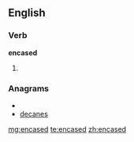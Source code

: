 ==English==

===Verb===
'''encased'''

# {{past of|[[encase]]}}

===Anagrams===
* {{alphagram|acdeens}}
* [[decanes#English|decanes]]

[[mg:encased]]
[[te:encased]]
[[zh:encased]]